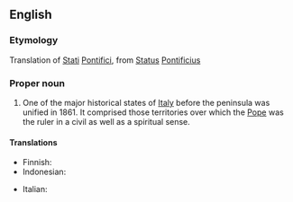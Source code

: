 ==English==

===Etymology===
Translation of {{etyl|it}} [[stati#Italian|Stati]] [[pontifici#Italian|Pontifici]], from {{etyl|la}} [[status#Latin|Status]] [[pontificius|Pontificius]]

===Proper noun===
{{wikipedia}}
{{en-proper noun}}

# One of the major historical states of [[Italy]] before the peninsula was unified in 1861. It  comprised those territories over which the [[Pope]] was the ruler in a civil as well as a spiritual sense. 

====Translations====
{{trans-top|state}}
*Finnish: {{t-|fi|Kirkkovaltio}}
* Indonesian: {{t-|id|Negara Kepausan}}
{{trans-mid}}
*Italian: {{t-|it|Stato Pontificio|m}}
{{trans-bottom}}
